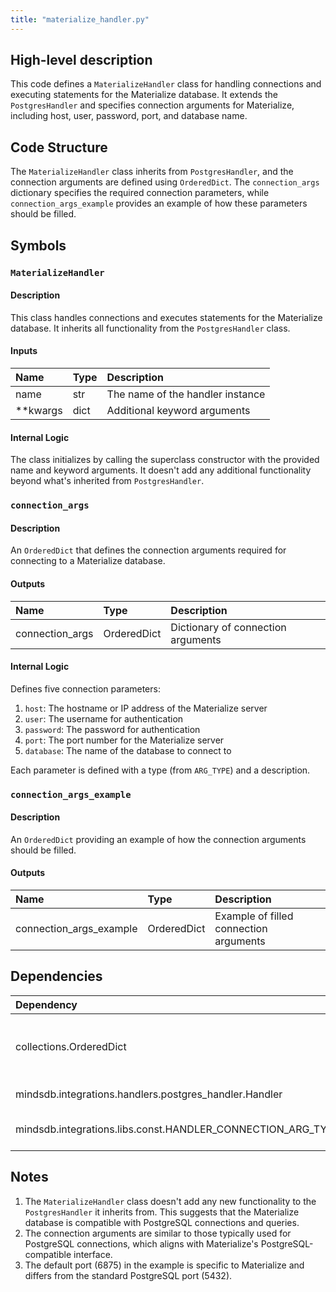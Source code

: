```yaml
---
title: "materialize_handler.py"
---
```


## High-level description
This code defines a `MaterializeHandler` class for handling connections and executing statements for the Materialize database. It extends the `PostgresHandler` and specifies connection arguments for Materialize, including host, user, password, port, and database name.

## Code Structure
The `MaterializeHandler` class inherits from `PostgresHandler`, and the connection arguments are defined using `OrderedDict`. The `connection_args` dictionary specifies the required connection parameters, while `connection_args_example` provides an example of how these parameters should be filled.

## Symbols

### `MaterializeHandler`
#### Description
This class handles connections and executes statements for the Materialize database. It inherits all functionality from the `PostgresHandler` class.

#### Inputs
| Name | Type | Description |
|:-----|:-----|:------------|
| name | str | The name of the handler instance |
| **kwargs | dict | Additional keyword arguments |

#### Internal Logic
The class initializes by calling the superclass constructor with the provided name and keyword arguments. It doesn't add any additional functionality beyond what's inherited from `PostgresHandler`.

### `connection_args`
#### Description
An `OrderedDict` that defines the connection arguments required for connecting to a Materialize database.

#### Outputs
| Name | Type | Description |
|:-----|:-----|:------------|
| connection_args | OrderedDict | Dictionary of connection arguments |

#### Internal Logic
Defines five connection parameters:
1. `host`: The hostname or IP address of the Materialize server
2. `user`: The username for authentication
3. `password`: The password for authentication
4. `port`: The port number for the Materialize server
5. `database`: The name of the database to connect to

Each parameter is defined with a type (from `ARG_TYPE`) and a description.

### `connection_args_example`
#### Description
An `OrderedDict` providing an example of how the connection arguments should be filled.

#### Outputs
| Name | Type | Description |
|:-----|:-----|:------------|
| connection_args_example | OrderedDict | Example of filled connection arguments |

## Dependencies
| Dependency | Purpose |
|:-----------|:--------|
| collections.OrderedDict | Used to create ordered dictionaries for connection arguments |
| mindsdb.integrations.handlers.postgres_handler.Handler | The base class for MaterializeHandler |
| mindsdb.integrations.libs.const.HANDLER_CONNECTION_ARG_TYPE | Provides constants for argument types |

## Notes
1. The `MaterializeHandler` class doesn't add any new functionality to the `PostgresHandler` it inherits from. This suggests that the Materialize database is compatible with PostgreSQL connections and queries.
2. The connection arguments are similar to those typically used for PostgreSQL connections, which aligns with Materialize's PostgreSQL-compatible interface.
3. The default port (6875) in the example is specific to Materialize and differs from the standard PostgreSQL port (5432).